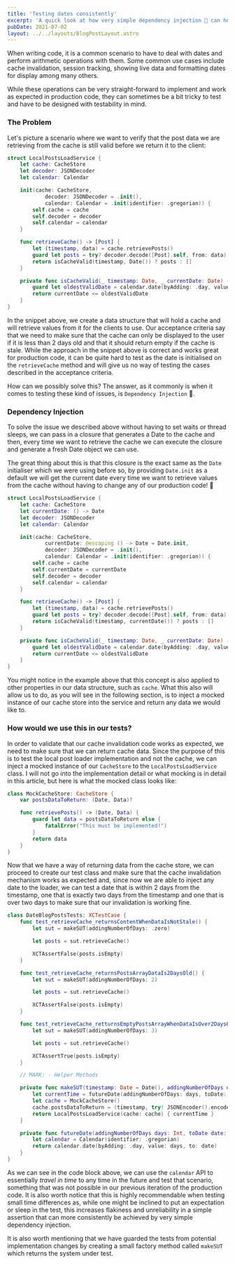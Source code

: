 ```yaml
---
title: 'Testing dates consistently'
excerpt: 'A quick look at how very simple dependency injection 💉 can help testing date differences using cache invalidation as an example.'
pubDate: 2021-07-02
layout: ../../layouts/BlogPostLayout.astro
---
```


When writing code, it is a common scenario to have to deal with dates and perform arithmetic operations with them. Some common use cases include cache invalidation, session tracking, showing live data and formatting dates for display among many others.

While these operations can be very straight-forward to implement and work as expected in production code, they can sometimes be a bit tricky to test and have to be designed with testability in mind.

### The Problem

Let's picture a scenario where we want to verify that the post data we are retrieving from the cache is still valid before we return it to the client:

```swift:LocalPostsLoadService.swift
struct LocalPostsLoadService {
    let cache: CacheStore
    let decoder: JSONDecoder
    let calendar: Calendar

    init(cache: CacheStore,
            decoder: JSONDecoder = .init(),
            calendar: Calendar = .init(identifier: .gregorian)) {
        self.cache = cache
        self.decoder = decoder
        self.calendar = calendar
    }

    func retrieveCache() -> [Post] {
        let (timestamp, data) = cache.retrievePosts()
        guard let posts = try? decoder.decode([Post].self, from: data) else { return [] }
        return isCacheValid(timestamp, Date()) ? posts : []
    }

    private func isCacheValid(_ timestamp: Date, _ currentDate: Date) -> Bool {
        guard let oldestValidDate = calendar.date(byAdding: .day, value: 2, to: timestamp) else { return false }
        return currentDate <= oldestValidDate
    }
}
```

In the snippet above, we create a data structure that will hold a cache and will retrieve values from it for the clients to use. Our acceptance criteria say that we need to make sure that the cache can only be displayed to the user if it is less than 2 days old and that it should return empty if the cache is stale. While the approach in the snippet above is correct and works great for production code, it can be quite hard to test as the date is initialised on the `retrieveCache` method and will give us no way of testing the cases described in the acceptance criteria.

How can we possibly solve this? The answer, as it commonly is when it comes to testing these kind of issues, is `Dependency Injection` 💉.

### Dependency Injection

To solve the issue we described above without having to set waits or thread sleeps, we can pass in a closure that generates a Date to the cache and then, every time we want to retrieve the cache we can execute the closure and generate a fresh Date object we can use.

The great thing about this is that this closure is the exact same as the `Date` initialiser which we were using before so, by providing `Date.init` as a default we will get the current date every time we want to retrieve values from the cache without having to change any of our production code! 🎉

```swift:LocalPostsLoadService.swift
struct LocalPostsLoadService {
    let cache: CacheStore
    let currentDate: () -> Date
    let decoder: JSONDecoder
    let calendar: Calendar

    init(cache: CacheStore,
            currentDate: @escaping () -> Date = Date.init,
            decoder: JSONDecoder = .init(),
            calendar: Calendar = .init(identifier: .gregorian)) {
        self.cache = cache
        self.currentDate = currentDate
        self.decoder = decoder
        self.calendar = calendar
    }

    func retrieveCache() -> [Post] {
        let (timestamp, data) = cache.retrievePosts()
        guard let posts = try? decoder.decode([Post].self, from: data) else { return [] }
        return isCacheValid(timestamp, currentDate()) ? posts : []
    }

    private func isCacheValid(_ timestamp: Date, _ currentDate: Date) -> Bool {
        guard let oldestValidDate = calendar.date(byAdding: .day, value: 2, to: timestamp) else { return false }
        return currentDate <= oldestValidDate
    }
}
```

You might notice in the example above that this concept is also applied to other properties in our data structure, such as `cache`. What this also will allow us to do, as you will see in the following section, is to inject a mocked instance of our cache store into the service and return any data we would like to.

### How would we use this in our tests?

In order to validate that our cache invalidation code works as expected, we need to make sure that we can return cache data. Since the purpose of this is to test the local post loader implementation and not the cache, we can inject a mocked instance of our `CacheStore` to the `LocalPostsLoadService` class. I will not go into the implementation detail or what mocking is in detail in this article, but here is what the mocked class looks like:

```swift:MockCacheStore.swift
class MockCacheStore: CacheStore {
    var postsDataToReturn: (Date, Data)?

    func retrievePosts() -> (Date, Data) {
        guard let data = postsDataToReturn else {
            fatalError("This must be implemented!")
        }
        return data
    }
}
```

Now that we have a way of returning data from the cache store, we can proceed to create our test class and make sure that the cache invalidation mechanism works as expected and, since now we are able to inject any date to the loader, we can test a date that is within 2 days from the timestamp, one that is exactly two days from the timestamp and one that is over two days to make sure that our invalidation is working fine.

```swift:DateBlogPostsTests.swift
class DateBlogPostsTests: XCTestCase {
    func test_retrieveCache_returnsContentWhenDataIsNotStale() {
        let sut = makeSUT(addingNumberOfDays: .zero)

        let posts = sut.retrieveCache()

        XCTAssertFalse(posts.isEmpty)
    }

    func test_retrieveCache_returnsPostsArrayDataIs2DaysOld() {
        let sut = makeSUT(addingNumberOfDays: 2)

        let posts = sut.retrieveCache()

        XCTAssertFalse(posts.isEmpty)
    }

    func test_retrieveCache_retturnsEmptyPostsArrayWhenDataIsOver2DaysOld() {
        let sut = makeSUT(addingNumberOfDays: 3)

        let posts = sut.retrieveCache()

        XCTAssertTrue(posts.isEmpty)
    }

    // MARK: - Helper Methods

    private func makeSUT(timestamp: Date = Date(), addingNumberOfDays days: Int, posts: [Post] = [Post()]) -> LocalPostsLoadService {
        let currentTime = futureDate(addingNumberOfDays: days, toDate: timestamp)!
        let cache = MockCacheStore()
        cache.postsDataToReturn = (timestamp, try! JSONEncoder().encode(posts))
        return LocalPostsLoadService(cache: cache) { currentTime }
    }

    private func futureDate(addingNumberOfDays days: Int, toDate date: Date) -> Date? {
        let calendar = Calendar(identifier: .gregorian)
        return calendar.date(byAdding: .day, value: days, to: date)
    }
}
```

As we can see in the code block above, we can use the `calendar` API to essentially _travel in time_ to any time in the future and test that scenario, something that was not possible in our previous iteration of the production code. It is also worth notice that this is highly recommendable when testing small time differences as, while one might be inclined to put an expectation or sleep in the test, this increases flakiness and unreliability in a simple assertion that can more consistently be achieved by very simple dependency injection.

It is also worth mentioning that we have guarded the tests from potential implementation changes by creating a small factory method called `makeSUT` which returns the system under test.
